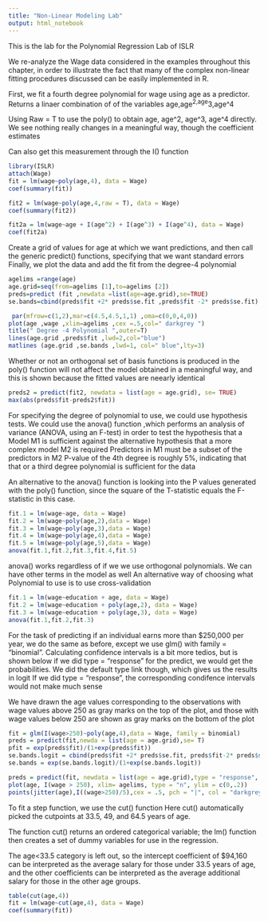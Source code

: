 ```yaml
---
title: "Non-Linear Modeling Lab"
output: html_notebook
---
```


This is the lab for the Polynomial Regression Lab of ISLR

We re-analyze the Wage data considered in the examples throughout this chapter, in order to illustrate the fact that many of the complex non-linear fitting procedures discussed can be easily implemented in R.


First, we fit a fourth degree polynomial for wage using age as a predictor. Returns a linaer combination of of the variables age,age^2,age^3,age^4

Using Raw = T to use the poly() to obtain age, age^2, age^3, age^4 directly. We see nothing really changes in a meaningful way, though the coefficient estimates

Can also get this measurement through the I() function
```r
library(ISLR)
attach(Wage)
fit = lm(wage~poly(age,4), data = Wage)
coef(summary(fit))

fit2 = lm(wage~poly(age,4,raw = T), data = Wage)
coef(summary(fit2))

fit2a = lm(wage~age + I(age^2) + I(age^3) + I(age^4), data = Wage)
coef(fit2a)
```

Create a grid of values for age at which we want predictions, and then call the generic predict() functions, specifying that we want standard errors
Finally, we plot the data and add the fit from the degree-4 polynomial
```r
agelims =range(age)
age.grid=seq(from=agelims [1],to=agelims [2])
preds=predict (fit ,newdata =list(age=age.grid),se=TRUE)
se.bands=cbind(preds$fit +2* preds$se.fit ,preds$fit -2* preds$se.fit)

 par(mfrow=c(1,2),mar=c(4.5,4.5,1,1) ,oma=c(0,0,4,0))
plot(age ,wage ,xlim=agelims ,cex =.5,col=" darkgrey ")
title(" Degree -4 Polynomial ",outer=T)
lines(age.grid ,preds$fit ,lwd=2,col="blue")
matlines (age.grid ,se.bands ,lwd=1, col=" blue",lty=3)
```
Whether or not an orthogonal set of basis functions is produced in the poly() function will not affect the model obtained in a meaningful way, and this is shown because the fitted values are neearly identical
```r
preds2 = predict(fit2, newdata = list(age = age.grid), se= TRUE)
max(abs(preds$fit-preds2$fit))
```
For specifying the degree of polynomial to use, we could use hypothesis tests. We could use the anova() function ,which performs an analysis of variance (ANOVA, using an F-test) in order to test the hypothesis that a Model M1 is sufficient against the alternative hypothesis that a more complex model M2 is required
Predictors in M1 must be a subset of the predictors in M2
P-value of the 4th degree is roughly 5%, indicating that that or a third degree polynomial is sufficient for the data

An alternative to the anova() function is looking into the P values generated with the poly() function, since the square of the T-statistic equals the F-statistic in this case. 
```r
fit.1 = lm(wage~age, data = Wage)
fit.2 = lm(wage~poly(age,2),data = Wage)
fit.3 = lm(wage~poly(age,3),data = Wage)
fit.4 = lm(wage~poly(age,4),data = Wage)
fit.5 = lm(wage~poly(age,5),data = Wage)
anova(fit.1,fit.2,fit.3,fit.4,fit.5)
```


anova() works regardless of if we we use orthogonal polynomials. We can have other terms in the model as well
An alternative way of choosing what Polynomial to use is to use cross-validation
```r
fit.1 = lm(wage~education + age, data = Wage)
fit.2 = lm(wage~education + poly(age,2), data = Wage)
fit.3 = lm(wage~education + poly(age,3), data = Wage)
anova(fit.1,fit.2,fit.3)
```

For the task of predicting if an individual earns more than $250,000 per year, we do the same as before, except we use glm() with family = "binomial". 
Calculating confidence intervals is a bit more tedios, but is shown below 
if we did type = "response" for the predict, we would get the probabilities. We did the default type link though, which gives us the results in logit 
If we did type = "response", the corresponding condifence intervals would not make much sense

We have drawn the age values corresponding to the observations with wage
values above 250 as gray marks on the top of the plot, and those with wage
values below 250 are shown as gray marks on the bottom of the plot
```r
fit = glm(I(wage>250)~poly(age,4),data = Wage, family = binomial)
preds = predict(fit,newda = list(age = age.grid),se= T)
pfit = exp(preds$fit)/(1+exp(preds$fit))
se.bands.logit = cbind(preds$fit +2* preds$se.fit, preds$fit-2* preds$se.fit)
se.bands = exp(se.bands.logit)/(1+exp(se.bands.logit))

preds = predict(fit, newdata = list(age = age.grid),type = "response", se = T)
plot(age, I(wage > 250), xlim= agelims, type = "n", ylim = c(0,.2))
points(jitter(age),I((wage>250)/5),cex = .5, pch = "|", col = "darkgrey")
```

To fit a step function, we use the cut() function
Here cut() automatically picked the cutpoints at 33.5, 49, and 64.5 years of age.

The function cut() returns an ordered categorical variable;
the lm() function then creates a set of dummy variables for use in the regression. 

The age<33.5 category is left out, so the intercept coefficient of $94,160 can be interpreted as the average salary for those under 33.5 years of age, and the other coefficients can be interpreted as the average additional salary for those in the other age groups. 
```r
table(cut(age,4))
fit = lm(wage~cut(age,4), data = Wage)
coef(summary(fit))
```


